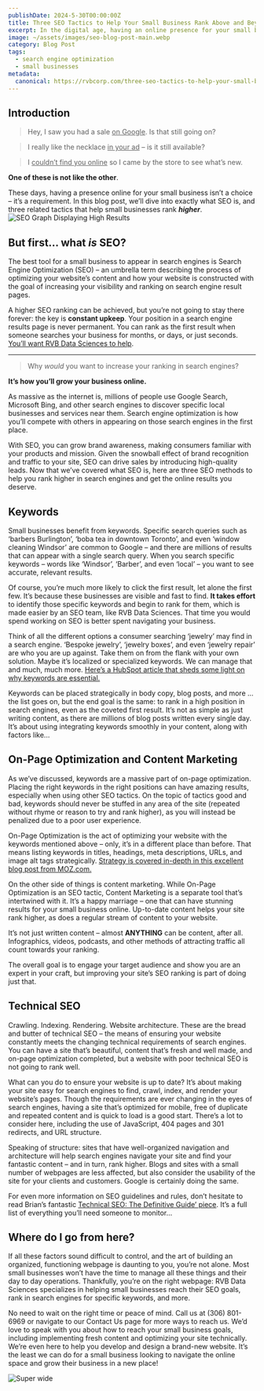 ```yaml
---
publishDate: 2024-5-30T00:00:00Z
title: Three SEO Tactics to Help Your Small Business Rank Above and Beyond
excerpt: In the digital age, having an online presence for your small business is not a choice, it’s a requirement. This blog post dives into the world of Search Engine Optimization (SEO), a crucial tool for small businesses to increase their visibility and ranking on search engine result pages.
image: ~/assets/images/seo-blog-post-main.webp
category: Blog Post
tags:
  - search engine optimization
  - small businesses
metadata:
  canonical: https://rvbcorp.com/three-seo-tactics-to-help-your-small-business-rank-above-and-beyond
---
```



## Introduction

>Hey, I saw you had a sale <u>on Google</u>. Is that still going on?

>I really like the necklace <u>in your ad</u> – is it still available?

>I <u>couldn’t find you online</u> so I came by the store to see what’s new.

**One of these is not like the other**. 

These days, having a presence online for your small business isn’t a choice – it’s a requirement. 
In this blog post, we’ll dive into exactly what SEO is, and three related tactics that help small businesses rank **_higher_**.
![SEO Graph Displaying High Results](../../assets/images/seo-blog-hero.webp)

## But first… what _is_ SEO?
The best tool for a small business to appear in search engines is Search Engine Optimization (SEO) – an umbrella term describing the process of optimizing your website’s content and how your website is constructed with the goal of increasing your visibility and ranking on search engine result pages.

A higher SEO ranking can be achieved, but you’re not going to stay there forever: the key is **constant upkeep**. Your position in a search engine results page is never permanent. You can rank as the first result when someone searches your business for months, or days, or just seconds. [You’ll want RVB Data Sciences to help](https://www.rvbcorp.com/contust-us).

---


>Why _would_ you want to increase your ranking in search engines?

**It’s how you’ll grow your business online.**

As massive as the internet is, millions of people use Google Search, Microsoft Bing, and other search engines to discover specific local businesses and services near them. Search engine optimization is how you’ll compete with others in appearing on those search engines in the first place.


With SEO, you can grow brand awareness, making consumers familiar with your products and mission. Given the snowball effect of brand recognition and traffic to your site, SEO can drive sales by introducing high-quality leads. Now that we’ve covered what SEO is, here are three SEO methods to help you rank higher in search engines and get the online results you deserve.


## Keywords
Small businesses benefit from keywords. Specific search queries such as ‘barbers Burlington’, ‘boba tea in downtown Toronto’, and even ‘window cleaning Windsor’ are common to Google – and there are millions of results that can appear with a single search query. When you search specific keywords – words like ‘Windsor’, ‘Barber’, and even ‘local’ – you want to see accurate, relevant results.

Of course, you’re much more likely to click the first result, let alone the first few. It’s because these businesses are visible and fast to find. **It takes effort** to identify those specific keywords and begin to rank for them, which is made easier by an SEO team, like RVB Data Sciences. That time you would spend working on SEO is better spent navigating your business.

Think of all the different options a consumer searching ‘jewelry’ may find in a search engine. ‘Bespoke jewelry’, ‘jewelry boxes’, and even ‘jewelry repair’ are who you are up against. Take them on from the flank with your own solution. Maybe it’s localized or specialized keywords. We can manage that and much, much more. [Here’s a HubSpot article that sheds some light on why keywords are essential.](https://blog.hubspot.com/marketing/keywords)

Keywords can be placed strategically in body copy, blog posts, and more … the list goes on, but the end goal is the same: to rank in a high position in search engines, even as the coveted first result. It’s not as simple as just writing content, as there are millions of blog posts written every single day. It’s about using integrating keywords smoothly in your content, along with factors like…


## On-Page Optimization and Content Marketing
As we’ve discussed, keywords are a massive part of on-page optimization. Placing the right keywords in the right positions can have amazing results, especially when using other SEO tactics. On the topic of tactics good and bad, keywords should never be stuffed in any area of the site (repeated without rhyme or reason to try and rank higher), as you will instead be penalized due to a poor user experience.

On-Page Optimization is the act of optimizing your website with the keywords mentioned above – only, it’s in a different place than before. That means listing keywords in titles, headings, meta descriptions, URLs, and image alt tags strategically. [Strategy is covered in-depth in this excellent blog post from MOZ.com.](https://moz.com/learn/seo/what-are-keywords#:~:text=Why%20are%20keywords%20important%3F,ready%20to%20make%20a%20purchase.)

On the other side of things is content marketing. While On-Page Optimization is an SEO tactic, Content Marketing is a separate tool that’s intertwined with it. It’s a happy marriage – one that can have stunning results for your small business online. Up-to-date content helps your site rank higher, as does a regular stream of content to your website. 

It’s not just written content – almost **ANYTHING** can be content, after all. Infographics, videos, podcasts, and other methods of attracting traffic all count towards your ranking. 

The overall goal is to engage your target audience and show you are an expert in your craft, but improving your site’s SEO ranking is part of doing just that.


## Technical SEO
Crawling. Indexing. Rendering. Website architecture. These are the bread and butter of technical SEO – the means of ensuring your website constantly meets the changing technical requirements of search engines. You can have a site that’s beautiful, content that’s fresh and well made, and on-page optimization completed, but a website with poor technical SEO is not going to rank well.

What can you do to ensure your website is up to date? It’s about making your site easy for search engines to find, crawl, index, and render your website’s pages. Though the requirements are ever changing in the eyes of search engines, having a site that’s optimized for mobile, free of duplicate and repeated content and is quick to load is a good start. There’s a lot to consider here, including the use of JavaScript, 404 pages and 301 redirects, and URL structure.

Speaking of structure: sites that have well-organized navigation and architecture will help search engines navigate your site and find your fantastic content – and in turn, rank higher. Blogs and sites with a small number of webpages are less affected, but also consider the usability of the site for your clients and customers. Google is certainly doing the same.

For even more information on SEO guidelines and rules, don’t hesitate to read Brian’s fantastic [Technical SEO: The Definitive Guide’ piece](https://backlinko.com/technical-seo-guide). It’s a full list of everything you’ll need someone to monitor…


## Where do I go from here?
If all these factors sound difficult to control, and the art of building an organized, functioning webpage is daunting to you, you’re not alone. Most small businesses won’t have the time to manage all these things and their day to day operations. Thankfully, you’re on the right webpage: RVB Data Sciences specializes in helping small businesses reach their SEO goals, rank in search engines for specific keywords, and more.

No need to wait on the right time or peace of mind. Call us at (306) 801-6969 or navigate to our Contact Us page for more ways to reach us. We’d love to speak with you about how to reach your small business goals, including implementing fresh content and optimizing your site technically. We’re even here to help you develop and design a brand-new website. It’s the least we can do for a small business looking to navigate the online space and grow their business in a new place!

![Super wide](../../assets/images/seo-blog-post-main.webp) 